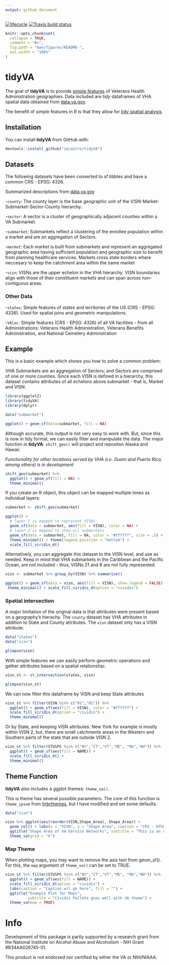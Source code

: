 ```yaml
---
output: github_document
---
```


<!-- badges: start -->
[![lifecycle](https://img.shields.io/badge/lifecycle-experimental-orange.svg)](https://www.tidyverse.org/lifecycle/#experimental)
[![Travis build status](https://travis-ci.org/iecastro/tidyVA.svg?branch=master)](https://travis-ci.org/iecastro/tidyVA)
<!-- badges: end -->


```r
knitr::opts_chunk$set(
  collapse = TRUE,
  comment = "#>",
  fig.path = "man/figures/README-",
  out.width = "100%"
)
```
# tidyVA

The goal of **tidyVA** is to provide [simple features](https://r-spatial.github.io/sf/articles/sf1.html) of Veterans Health Administration geographies.  Data included are *tidy* dataframes of VHA spatial data obtained from [data.va.gov](https://www.data.va.gov/dataset/veterans-integrated-services-networks-visn-markets-submarkets-sectors-and-counties).

The benefit of simple features in R is that they allow for [tidy spatial analysis](https://edzer.github.io/UseR2017/geostat2018.html#tidyverse-list-columns).

## Installation

You can install **tidyVA** from GitHub with:

``` r
devtools::install_github("iecastro/tidyVA")
```

## Datasets

The following datasets have been converted to sf tibbles and have a common CRS - EPSG: 4326.

Summarized descriptions from [data.va.gov](https://www.data.va.gov/dataset/veterans-integrated-services-networks-visn-markets-submarkets-sectors-and-counties)


-`county`: The county layer is the base geographic unit of the VISN-Market-Submarket-Sector-County hierarchy. 

-`sector`: A sector is a cluster of geographically adjacent counties within a VA Submarket.

-`submarket`: Submarkets reflect a clustering of the enrollee population within a market and are an aggregation of Sectors.

-`market`: Each market is built from submarkets and represent an aggregated geographic area having sufficient population and geographic size to benefit from planning healthcare services. Markets cross state borders where neccesary to keep the catchment area within the same market 

-`visn`: VISNs are the upper echelon in the VHA hierarchy. VISN boundaries align with those of their constituent markets and can span across non-contiguous areas.

### Other Data

-`states`: Simple features of states and territories of the US (CRS - EPSG: 4326).  Used for spatial joins and geometric manipulations.

-`VAloc`: Simple features (CRS - EPSG: 4326) of all VA facilities - from all Administrations: Veterans Health Administration, Veterans Benefits Administration, and National Cemetery Administration


## Example

This is a basic example which shows you how to solve a common problem:

VHA Submarkets are an aggregation of Sectors; and Sectors are comprised of one or more counties. Since each VISN is defined in a hierarchy, this dataset contains attributes of all echelons above submarket - that is, Market and VISN.


```r
library(ggplot2)
library(tidyVA)
library(dplyr)

data("submarket")

ggplot() + geom_sf(data=submarket, fill = NA)

```

Although accurate, this output is not very easy to work with.  But, since this is now in tidy format, we can easily filter and manipulate the data. The major function in __tidyVA__: `shift_geo()` will project and repositon Alaska and Hawaii. 

*Functionality for other locations served by VHA (i.e. Guam and Puerto Rico, among others) is in development*


```r
shift_geo(submarket) %>% 
  ggplot() + geom_sf(fill = NA) +
  theme_minimal()

```

If you create an R object, this object can be mapped multiple times as individual layers:

```r
submarket <- shift_geo(submarket)

ggplot() + 
  # layer 1 is mapped to represent VISNs
  geom_sf(data = submarket, aes(fill = VISN), color = NA) +  
  # layer 2 is mapped to show all submarkets 
  geom_sf(data = submarket, fill = NA, color = "#ffffff", size = .5) + 
  theme_minimal() + theme(legend.position = "bottom") +
  scale_fill_viridis_d()

```

Alternatively, you can aggregate this dataset to the VISN level, and use as needed.  Keep in mind that VHA submarkets in the Caribbean and the Pacific Ocean, are not included - thus, VISNs 21 and 8 are not fully represented.


```r
visn <- submarket %>% group_by(VISN) %>% summarise()

ggplot() + geom_sf(data = visn, aes(fill = VISN), show.legend = FALSE) +
 theme_minimal() + scale_fill_viridis_d(option = "cividis")

```

### Spatial intersection

A major limitation of the original data is that attributes were present based on a geography's hierachy. The `county` dataset has VHA attributes in addition to State and County attributes.  The `visn` dataset only has a VISN attribute:

```r
data("states")
data("visn")

glimpse(visn)

```

With simple features we can easily perform geometric operations and gather attributes based on a spatial relationship:

```r
visn_st <- st_intersection(states, visn)

glimpse(visn_st)

```

We can now filter this dataframe by VISN and keep State attributes

```r

visn_st %>% filter(VISN %in% c("01","02")) %>% 
  ggplot() + geom_sf(aes(fill = VISN), color = "#ffffff") +
  scale_fill_viridis_d(option = "cividis") +
  theme_minimal()

```

Or by State, and keeping VISN attributes. New York for example is mostly within VISN 2, but, there are small catchments areas in the Western and Southern parts of the state that are outside VISN 2.

```r

visn_st %>% filter(STUSPS %in% c("NY","CT","VT","ME", "MA","NH")) %>% 
  ggplot() + geom_sf(aes(fill = NAME)) +
  scale_fill_viridis_d() +
  theme_minimal()

```

## Theme Function

__tidyVA__ also includes a ggplot themes: `theme_va()`. 

This is theme has several possible parameters.  The core of this function is `theme_ipsum` from [hrbrthemes](https://hrbrmstr.github.io/hrbrthemes/), but I have modified and set some defaults.

```r
data("visn")

visn %>% ggplot(aes(reorder(VISN,Shape_Area), Shape_Area)) +
  geom_col() + labs(x = "VISN", y = "Shape Area", caption = "CRS - EPSG:4326") +
  ggtitle("Shape Area of VA Service Networks", subtitle = "This is an example plot") +
  theme_va(grid = "X")

```

### Map Theme

When plotting maps, you may want to remove the axis text from geom_sf(). For this, the `map` argument of `theme_va()` can be set to TRUE.

```r
visn_st %>% filter(STUSPS %in% c("NY","CT","VT","ME", "MA","NH")) %>% 
  ggplot() + geom_sf(aes(fill = NAME)) +
  scale_fill_viridis_d(option = "cividis") +
  labs(caption = "Caption wil go here", fill = "") +
  ggtitle("Example Plot for Maps", 
          subtitle = "Cividis Pallete goes well with VA theme") +
  theme_va(map = TRUE) 
```


# Info

Development of this package is partly supported by a research grant from the National Institute on Alcohol Abuse and Alcoholism - NIH Grant #R34AA026745-01.

This product is not endorsed nor certified by either the VA or NIH/NIAAA.


